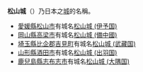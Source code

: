 '''松山城'''（'''{{lang|ja|まつやまじょう}}'''）乃日本之[[城_(日本)|城]]的名稱。

* [[愛媛縣|愛媛縣]][[松山市|松山市]]有城名[[松山城_(伊予国)|松山城 (伊予国)]]
* [[岡山縣|岡山縣]][[高梁市|高梁市]]有城名[[松山城_(備中國)|松山城 (備中國)]]
* [[埼玉縣|埼玉縣]][[比企郡|比企郡]][[吉見町|吉見町]]有城名[[松山城_(武藏国)|松山城 (武藏国)]]
* [[山形縣|山形縣]][[酒田市|酒田市]]有城名[[松山城_(出羽国)|松山城 (出羽国)]]
* [[鹿兒島縣|鹿兒島縣]][[志布志市|志布志市]]有城名[[松山城_(大隅国)|松山城 (大隅国)]]

{{disambig|S松|Cat=三字日本地名消歧義}}